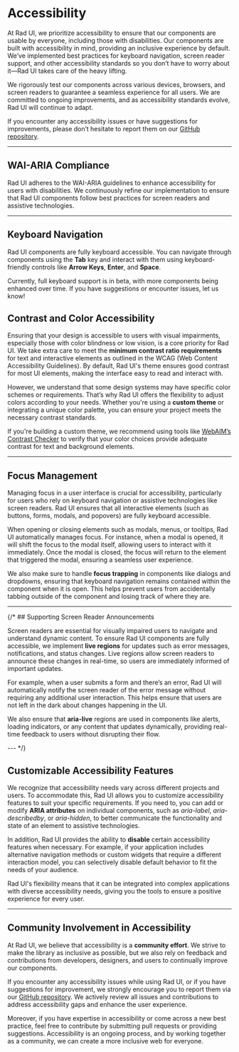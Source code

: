 


# Accessibility

At Rad UI, we prioritize accessibility to ensure that our components are usable by everyone, including those with disabilities. Our components are built with accessibility in mind, providing an inclusive experience by default. We’ve implemented best practices for keyboard navigation, screen reader support, and other accessibility standards so you don’t have to worry about it—Rad UI takes care of the heavy lifting.

We rigorously test our components across various devices, browsers, and screen readers to guarantee a seamless experience for all users. We are committed to ongoing improvements, and as accessibility standards evolve, Rad UI will continue to adapt.

If you encounter any accessibility issues or have suggestions for improvements, please don’t hesitate to report them on our [GitHub repository](https://github.com/rad-ui/ui/issues).


---

## WAI-ARIA Compliance

Rad UI adheres to the WAI-ARIA guidelines to enhance accessibility for users with disabilities. We continuously refine our implementation to ensure that Rad UI components follow best practices for screen readers and assistive technologies.


---

## Keyboard Navigation

Rad UI components are fully keyboard accessible. You can navigate through components using the **Tab** key and interact with them using keyboard-friendly controls like **Arrow Keys**, **Enter**, and **Space**.

Currently, full keyboard support is in beta, with more components being enhanced over time. If you have suggestions or encounter issues, let us know!


## Contrast and Color Accessibility

Ensuring that your design is accessible to users with visual impairments, especially those with color blindness or low vision, is a core priority for Rad UI. We take extra care to meet the **minimum contrast ratio requirements** for text and interactive elements as outlined in the WCAG (Web Content Accessibility Guidelines). By default, Rad UI's theme ensures good contrast for most UI elements, making the interface easy to read and interact with.

However, we understand that some design systems may have specific color schemes or requirements. That’s why Rad UI offers the flexibility to adjust colors according to your needs. Whether you're using a **custom theme** or integrating a unique color palette, you can ensure your project meets the necessary contrast standards.

If you're building a custom theme, we recommend using tools like [WebAIM’s Contrast Checker](https://webaim.org/resources/contrastchecker/) to verify that your color choices provide adequate contrast for text and background elements.

---

## Focus Management

Managing focus in a user interface is crucial for accessibility, particularly for users who rely on keyboard navigation or assistive technologies like screen readers. Rad UI ensures that all interactive elements (such as buttons, forms, modals, and popovers) are fully keyboard accessible.

When opening or closing elements such as modals, menus, or tooltips, Rad UI automatically manages focus. For instance, when a modal is opened, it will shift the focus to the modal itself, allowing users to interact with it immediately. Once the modal is closed, the focus will return to the element that triggered the modal, ensuring a seamless user experience.

We also make sure to handle **focus trapping** in components like dialogs and dropdowns, ensuring that keyboard navigation remains contained within the component when it is open. This helps prevent users from accidentally tabbing outside of the component and losing track of where they are.

---

{/* ## Supporting Screen Reader Announcements

Screen readers are essential for visually impaired users to navigate and understand dynamic content. To ensure Rad UI components are fully accessible, we implement **live regions** for updates such as error messages, notifications, and status changes. Live regions allow screen readers to announce these changes in real-time, so users are immediately informed of important updates.

For example, when a user submits a form and there’s an error, Rad UI will automatically notify the screen reader of the error message without requiring any additional user interaction. This helps ensure that users are not left in the dark about changes happening in the UI.

We also ensure that **aria-live** regions are used in components like alerts, loading indicators, or any content that updates dynamically, providing real-time feedback to users without disrupting their flow.

--- */}

## Customizable Accessibility Features

We recognize that accessibility needs vary across different projects and users. To accommodate this, Rad UI allows you to customize accessibility features to suit your specific requirements. If you need to, you can add or modify **ARIA attributes** on individual components, such as <em>aria-label</em>, <em>aria-describedby</em>, or <em>aria-hidden</em>, to better communicate the functionality and state of an element to assistive technologies.

In addition, Rad UI provides the ability to **disable** certain accessibility features when necessary. For example, if your application includes alternative navigation methods or custom widgets that require a different interaction model, you can selectively disable default behavior to fit the needs of your audience.

Rad UI's flexibility means that it can be integrated into complex applications with diverse accessibility needs, giving you the tools to ensure a positive experience for every user.

---

## Community Involvement in Accessibility

At Rad UI, we believe that accessibility is a **community effort**. We strive to make the library as inclusive as possible, but we also rely on feedback and contributions from developers, designers, and users to continually improve our components.

If you encounter any accessibility issues while using Rad UI, or if you have suggestions for improvement, we strongly encourage you to report them via our [GitHub repository](https://github.com/rad-ui/ui/issues). We actively review all issues and contributions to address accessibility gaps and enhance the user experience.

Moreover, if you have expertise in accessibility or come across a new best practice, feel free to contribute by submitting pull requests or providing suggestions. Accessibility is an ongoing process, and by working together as a community, we can create a more inclusive web for everyone.
